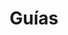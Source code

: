 ---
source-updated-at: 2025-05-16T04:52:11.000Z
translation-updated-at: 2025-06-02T19:56:56.240Z
title: Guías
description: Aprenda a implementar patrones de interfaz de usuario comunes y casos de uso utilizando Next.js
---